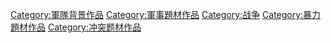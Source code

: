[[Category:軍隊背景作品|Category:軍隊背景作品]]
[[Category:軍事題材作品|Category:軍事題材作品]]
[[Category:战争|Category:战争]]
[[Category:暴力題材作品|Category:暴力題材作品]]
[[Category:冲突题材作品|Category:冲突题材作品]]